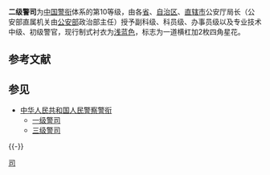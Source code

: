 {{unreferenced|time=2008-12-23}}

'''二级警司'''为[[中国|中国]][[警衔|警衔]]体系的第10等级，由各[[省|省]]、[[自治区|自治区]]、[[直辖市|直辖市]]公安厅局长（公安部直属机关由[[公安部|公安部]]政治部主任）授予副科级、科员级、办事员级以及专业技术中级、初级警官，现行制式衬衣为[[浅蓝色|浅蓝色]]，标志为一道横杠加2枚四角星花。

== 参考文献 ==
{{Reflist}}

== 参见 ==
{{Portal|中华人民共和国|警察与执法}}
* [[中华人民共和国人民警察警衔|中华人民共和国人民警察警衔]]
** [[一级警司|一级警司]]
** [[三级警司|三级警司]]

{{-}}
{{中华人民共和国人民警察警衔}}

[[Category:中华人民共和国人民警察警衔|司]]